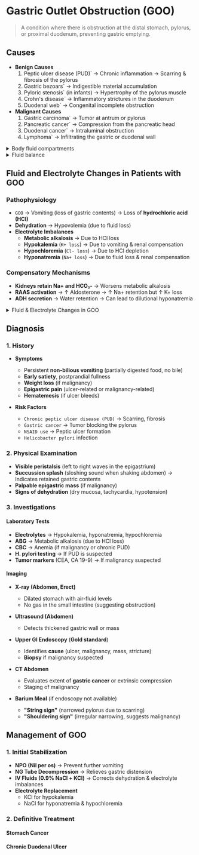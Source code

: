 # Gastric Outlet Obstruction (GOO)

> A condition where there is obstruction at the distal stomach, pylorus, or proximal duodenum, preventing gastric emptying.

## Causes

- **Benign Causes**
  1. Peptic ulcer disease (PUD)` → Chronic inflammation → Scarring & fibrosis of the pylorus
  1. Gastric bezoars` → Indigestible material accumulation
  1. Pyloric stenosis` (in infants) → Hypertrophy of the pylorus muscle
  1. Crohn's disease` → Inflammatory strictures in the duodenum
  1. Duodenal web` → Congenital incomplete obstruction
- **Malignant Causes**
  1. Gastric carcinoma` → Tumor at antrum or pylorus
  1. Pancreatic cancer` → Compression from the pancreatic head
  1. Duodenal cancer` → Intraluminal obstruction
  1. Lymphoma` → Infiltrating the gastric or duodenal wall

<details>
<summary>Body fluid compartments</summary>

Total body water (TBW) is about **60% of body weight** and is divided into:

- **Intracellular fluid (ICF)** (≈ 40% of body weight) → Inside cells
- **Extracellular fluid (ECF)** (≈ 20% of body weight) → Outside cells
  - **Interstitial fluid** (≈ 15%) → Between cells
  - **Plasma (intravascular fluid)** (≈ 5%) → Inside blood vessels

</details>

<details>
<summary>Fluid balance</summary>

- Maintained by **intake (oral, IV fluids) and output (urine, sweat, feces, respiration)**
- **Regulated by**
  - `Osmoreceptors` (hypothalamus) → Thirst mechanism
  - `Antidiuretic hormone (ADH)` → Water retention
  - `Renin-angiotensin-aldosterone system (RAAS)` → Sodium & water retention
  - `Atrial natriuretic peptide (ANP)` → Sodium & water excretion

</details>

## Fluid and Electrolyte Changes in Patients with GOO

### Pathophysiology

- `GOO` → Vomiting (loss of gastric contents) → Loss of **hydrochloric acid (HCl)**
- **Dehydration** → Hypovolemia (due to fluid loss)
- **Electrolyte Imbalances**
  - **Metabolic alkalosis** → Due to HCl loss
  - **Hypokalemia** (`K+ loss`) → Due to vomiting & renal compensation
  - **Hypochloremia** (`Cl- loss`) → Due to HCl depletion
  - **Hyponatremia** (`Na+ loss`) → Due to fluid loss & renal compensation

### Compensatory Mechanisms

- **Kidneys retain Na+ and HCO₃-** → Worsens metabolic alkalosis
- **RAAS activation** → ↑ Aldosterone → ↑ Na+ retention but ↑ K+ loss
- **ADH secretion** → Water retention → Can lead to dilutional hyponatremia

<details>
<summary>Fluid & Electrolyte Changes in GOO</summary>

| Fluid/Electrolyte | Change            | Mechanism                       |
| ----------------- | ----------------- | ------------------------------- |
| **HCl**           | ↓                 | Vomiting → Loss of gastric acid |
| **pH**            | ↑ (Alkalosis)     | HCl loss → Metabolic alkalosis  |
| **HCO₃-**         | ↑                 | Renal compensation              |
| **K+**            | ↓ (Hypokalemia)   | Vomiting & renal K+ excretion   |
| **Cl-**           | ↓ (Hypochloremia) | HCl loss                        |
| **Na+**           | ↓ (Hyponatremia)  | Fluid loss, RAAS activation     |
| **ECF volume**    | ↓                 | Dehydration → Hypovolemia       |

</details>

## Diagnosis

### 1. History

- **Symptoms**

  - Persistent **non-bilious vomiting** (partially digested food, no bile)
  - **Early satiety**, postprandial fullness
  - **Weight loss** (if malignancy)
  - **Epigastric pain** (ulcer-related or malignancy-related)
  - **Hematemesis** (if ulcer bleeds)

- **Risk Factors**
  - `Chronic peptic ulcer disease (PUD)` → Scarring, fibrosis
  - `Gastric cancer` → Tumor blocking the pylorus
  - `NSAID use` → Peptic ulcer formation
  - `Helicobacter pylori` infection

### 2. Physical Examination

- **Visible peristalsis** (left to right waves in the epigastrium)
- **Succussion splash** (sloshing sound when shaking abdomen) → Indicates retained gastric contents
- **Palpable epigastric mass** (if malignancy)
- **Signs of dehydration** (dry mucosa, tachycardia, hypotension)

### 3. Investigations

#### Laboratory Tests

- **Electrolytes** → Hypokalemia, hyponatremia, hypochloremia
- **ABG** → Metabolic alkalosis (due to HCl loss)
- **CBC** → Anemia (if malignancy or chronic PUD)
- **H. pylori testing** → If PUD is suspected
- **Tumor markers** (CEA, CA 19-9) → If malignancy suspected

#### Imaging

- **X-ray (Abdomen, Erect)**

  - Dilated stomach with air-fluid levels
  - No gas in the small intestine (suggesting obstruction)

- **Ultrasound (Abdomen)**

  - Detects thickened gastric wall or mass

- **Upper GI Endoscopy** (**Gold standard**)

  - Identifies **cause** (ulcer, malignancy, mass, stricture)
  - **Biopsy** if malignancy suspected

- **CT Abdomen**

  - Evaluates extent of **gastric cancer** or extrinsic compression
  - Staging of malignancy

- **Barium Meal** (if endoscopy not available)
  - **"String sign"** (narrowed pylorus due to scarring)
  - **"Shouldering sign"** (irregular narrowing, suggests malignancy)

## Management of GOO

### 1. Initial Stabilization

- **NPO (Nil per os)** → Prevent further vomiting
- **NG Tube Decompression** → Relieves gastric distension
- **IV Fluids (0.9% NaCl + KCl)** → Corrects dehydration & electrolyte imbalances
- **Electrolyte Replacement**
  - KCl for hypokalemia
  - NaCl for hyponatremia & hypochloremia

### 2. Definitive Treatment

#### Stomach Cancer

#### Chronic Duodenal Ulcer
